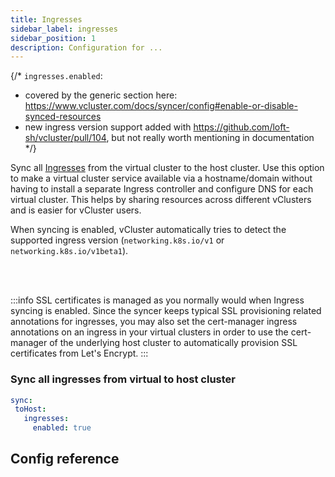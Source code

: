 ```yaml
---
title: Ingresses
sidebar_label: ingresses
sidebar_position: 1
description: Configuration for ...
---
```



{/*
`ingresses.enabled`:
- covered by the generic section here: https://www.vcluster.com/docs/syncer/config#enable-or-disable-synced-resources
- new ingress version support added with https://github.com/loft-sh/vcluster/pull/104, but not really worth mentioning in documentation
*/}

Sync all [Ingresses](https://kubernetes.io/docs/concepts/services-networking/ingress/) from the virtual cluster to the host cluster. Use this option to make a virtual cluster service available via a hostname/domain without having to install a separate Ingress controller and configure DNS for each virtual cluster. This helps by sharing resources across different vClusters and is easier for vCluster users.

When syncing is enabled, vCluster automatically tries to detect the supported ingress version (`networking.k8s.io/v1` or `networking.k8s.io/v1beta1`).

<br></br>

:::info
SSL certificates is managed as you normally would when Ingress syncing is enabled. Since the syncer keeps typical SSL provisioning related annotations for ingresses, you may also set the cert-manager ingress annotations on an ingress in your virtual clusters in order to use the cert-manager of the underlying host cluster to automatically provision SSL certificates from Let's Encrypt.
:::

### Sync all ingresses from virtual to host cluster
```YAML
sync:
 toHost:
   ingresses:
     enabled: true
```

## Config reference

<EnableSwitch/>
